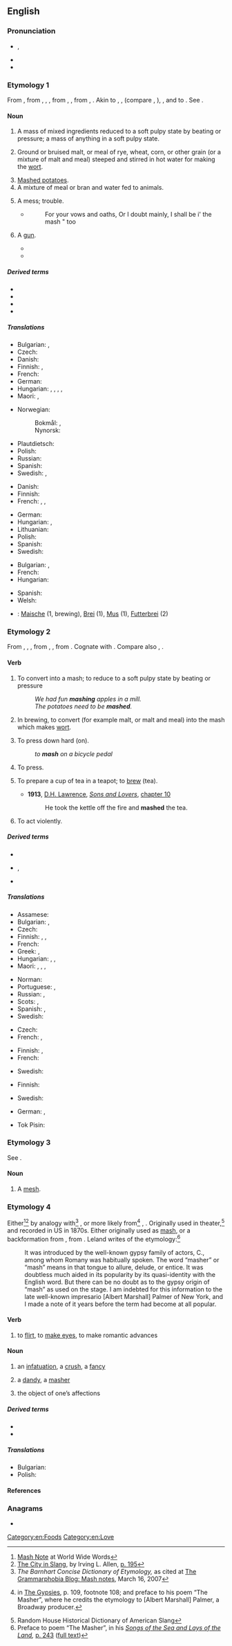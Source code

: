 {{also|Mash|MASH}}
==English==

===Pronunciation===
* {{enPR|măsh}}, {{IPA|en|/mæʃ/}}
* {{audio|en|en-us-mash.ogg|Audio (US)}}
* {{rhymes|en|æʃ}}

===Etymology 1===
{{root|en|ine-pro|*meyḱ-}}
From {{inh|en|enm|mash}}, from {{inh|en|ang|mæsc|mǣsc-}}, {{m|ang|masc|māsc-}}, {{m|ang|max|māx-}}, from {{inh|en|gem-pro|*maiskaz}}, {{m|gem-pro|*maiskō||mixture, mash}}, from {{der|en|ine-pro|*meyǵ-}}, {{m|ine-pro|*meyḱ-||to mix}}. Akin to {{cog|de|Meisch}}, {{m|de|Maische||mash}}, (compare {{m|de|meischen}}, {{m|de|maischen||to mash, wash}}), {{cog|sv|mäsk||mash}}, and to {{cog|ang|miscian||to mix}}. See {{m|en|mix}}.

====Noun====
{{en-noun|~}}

# {{lb|en|uncountable}} A mass of mixed ingredients reduced to a soft pulpy state by beating or pressure; a mass of anything in a soft pulpy state.
# {{lb|en|brewing}} Ground or bruised malt, or meal of rye, wheat, corn, or other grain (or a mixture of malt and meal) steeped and stirred in hot water for making the [[wort]].
# [[mashed potatoes|Mashed potatoes]].
# A mixture of meal or bran and water fed to animals.
# {{lb|en|obsolete}} A mess; trouble.
#* {{RQ:BFCT|The Captain}}
#*: For your vows and oaths, Or I doubt mainly, I shall be i' the mash " too
# {{lb|en|countable|MLE|slang}}{{c|en|Firearms}} A [[gun]].
#* {{quote-song|en|lyricist=Various performers of 67|title=Skeng Man|year=2016|url=https://genius.com/67-skeng-man-lyrics|passage=This '''mash''' works but I don't know about yours […] Better hope your '''mash''' don't jam, bare ping ping like a BB […] I see a boy run with his '''mash''', I see a boy run with his jooka […] Don't talk about '''mashes''', we've lost about ten I know about cookers}}
#* {{quote-song|en|lyricist=Td of TPL|title=Stop Check|url=https://genius.com/Tpl-stop-check-lyrics|date=2020-07-02|passage=Rise that heater, tap that '''mash'''<br/>They don't come outside their flats<br/>Decamp, decamp, aim this toolie at your hat<br/>They piss us off on Snap, so we rise up and load them straps}}
#: {{syn|en|Thesaurus:firearm}}

=====Derived terms=====
* {{l|en|bangers and mash}}
* {{l|en|instant mash}}
* {{l|en|mash tun}}
* {{l|en|mash vat}}

=====Translations=====
{{trans-top|a mass of mixed ingredients}}
* Bulgarian: {{t+|bg|каша|f}}, {{t|bg|пюре|n}}
* Czech: {{t+|cs|kaše|f}}
* Danish: {{t+|da|grød|c}}
* Finnish: {{t+|fi|muusi}}, {{t+|fi|sose}}
* French: {{t+|fr|purée|f}}
* German: {{t+|de|Brei|m}}
* Hungarian: {{t+|hu|kása}}, {{t+|hu|pép}}, {{t|hu|pempő}}, {{t+|hu|püré}}, {{t|hu|zúzalék}}
* Maori: {{t|mi|pāhia}}, {{t|mi|kōhari}} {{qualifier|refers to mashed food}}
{{trans-mid}}
* Norwegian: {{t+|no|mos|m}}
*: Bokmål: {{t+|nb|grøt|m}}, {{t|nb|stappe|m|f}}
*: Nynorsk: {{t|nn|stappe|f}}
* Plautdietsch: {{t|pdt|Brie|m}}
* Polish: {{t+|pl|miazga|f}}
* Russian: {{t+|ru|пюре|n|sc=Cyrl}}
* Spanish: {{t+|es|mezcla|f}}
* Swedish: {{t+|sv|mos}}, {{t+|sv|gröt}}
{{trans-bottom}}

{{trans-top|in brewing}}
* Danish: {{t|da|mæsk|c}}
* Finnish: {{t+|fi|mäski}}
* French: {{t+|fr|empâtage|m}}, {{t+|fr|brassin|m}}, {{t|fr|maische|f}}
{{trans-mid}}
* German: {{t+|de|Maische|f}}
* Hungarian: {{t+|hu|cefre}}, {{t|hu|malátalé}}
* Lithuanian: {{t|lt|misa|f}}
* Polish: {{t+|pl|zacier|m}}
* Spanish: {{t|es|malta remojada|f}}
* Swedish: {{t+|sv|mäsk}}
{{trans-bottom}}

{{trans-see|mashed potatoes}}

{{trans-top|a mixture of meal or bran and water fed to animals}}
* Bulgarian: {{t|bg|ярма}}, {{t|bg|корм|m}}
* French: {{t+|fr|mash|m}}
* Hungarian: {{t|hu|takarmánykeverék}}
{{trans-mid}}
* Spanish: {{t+|es|amasijo|m}}
* Welsh: {{t|cy|llith|m}}
{{trans-bottom}}

{{trans-top|obsolete: a mess; trouble}}
{{trans-mid}}
{{trans-bottom}}

{{checktrans-top}}
* {{ttbc|de}}: [[Maische]] {{g|f}} (1, brewing), [[Brei]] {{g|m}} (1), [[Mus]] {{g|n}} (1), [[Futterbrei]] {{g|m}} (2)
{{trans-mid}}
{{trans-bottom}}

===Etymology 2===
From {{inh|en|enm|mashen}}, {{m|enm|maschen}}, {{m|enm|meshen}}, from {{inh|en|ang|*māsċan}}, {{m|ang|*mǣsċan}}, from {{inh|en|gem-pro|*maiskijaną}}. Cognate with {{cog|de|maischen}}. Compare also {{cog|gml|meskewert}}, {{m|gml|mēschewert|t=beerwort}}.

====Verb====
{{en-verb}}

# {{lb|en|transitive}} To convert into a mash; to reduce to a soft pulpy state by beating or pressure
#: ''We had fun '''mashing''' apples in a mill.''
#: ''The potatoes need to be '''mashed'''.''
# {{lb|en|transitive}} In brewing, to convert (for example malt, or malt and meal) into the mash which makes [[wort]].
# {{lb|en|ambitransitive}} To press down hard (on).
#: ''to '''mash''' on a bicycle pedal''
# {{lb|en|transitive|southern US|informal}} To press. {{rfex|en}}
# {{lb|en|transitive|UK|mostly|Northern England}} To prepare a cup of tea in a teapot; to [[brew]] (tea).
#* '''1913''', [[w:D. H. Lawrence|D.H. Lawrence]], ''[[s:Sons_and_Lovers|Sons and Lovers]]'', [[s:Sons and Lovers/Chapter 10|chapter 10]]
#*: He took the kettle off the fire and '''mashed''' the tea.
# {{lb|en|intransitive|archaic}} To act violently. <!--Chambers 1908-->

=====Derived terms=====
* {{l|en|mashing}}
* {{l|en|mashed potato}}, {{l|en|mashed potatoes}}
* {{l|en|mashup}}

=====Translations=====
{{trans-top|convert (something) into a mash}}
* Assamese: {{t|as|পিটিকা}}
* Bulgarian: {{t+|bg|смачквам}}, {{t+|bg|скашквам}}
* Czech: {{t|cs|rmutovat|impf}}
* Finnish: {{t|fi|muusata}}, {{t+|fi|muhentaa}}, {{t+|fi|survoa}}
* French: {{t+|fr|écraser}}
* Greek: {{t+|el|πολτοποιώ}}, {{t+|el|λιώνω}}
* Hungarian: {{t+|hu|zúz}}, {{t+|hu|összezúz}}, {{t+|hu|összetör}}
* Maori: {{t|mi|whakapē}}, {{t|mi|kōhari}}, {{t|mi|penupenu}}, {{t|mi|pehu}}
{{trans-mid}}
* Norman: {{t|nrf|hadgi}}
* Portuguese: {{t+|pt|triturar}}, {{t+|pt|amassar}}
* Russian: {{t+|ru|пюрировать}}, {{t|ru|[[превращать]] в [[пюре]]}}
* Scots: {{t|sco|champ}}, {{t|sco|pran}}
* Spanish: {{t+|es|machacar}}, {{t|es|hacer puré}}
* Swedish: {{t+|sv|mosa}}
{{trans-bottom}}

{{trans-top|to steep grains in brewing}}
* Czech: {{t|cs|rmutovat|impf}}
* French: {{t+|fr|tremper}}, {{t+|fr|empâter}}
{{trans-mid}}
{{trans-bottom}}

{{trans-top|press down hard on (something)}}
* Finnish: {{t+|fi|survoa}}, {{t|fi|survaista}}
* French: {{t+|fr|écraser}}
{{trans-mid}}
* Swedish: {{t+|sv|mosa}}
{{trans-bottom}}

{{trans-top|press (something)}}
* Finnish: {{t+|fi|puristaa}}
{{trans-mid}}
* Swedish: {{t+|sv|mosa}}
{{trans-bottom}}

{{checktrans-top}}
* German: {{t+check|de|mischen}}, {{t+check|de|zerstampfen}}
{{trans-mid}}
* Tok Pisin: {{t-check|tpi|paitim}}
{{trans-bottom}}

===Etymology 3===
See {{m|en|mesh}}.

====Noun====
{{en-noun}}

# {{lb|en|obsolete}} A [[mesh]].

===Etymology 4===
Either<ref>[http://www.worldwidewords.org/qa/qa-mas1.htm Mash Note] at World Wide Words</ref><ref>[http://books.google.com/books?id=j41z0yeKbeIC&pg=PA195&dq=masher The City in Slang], by Irving L. Allen, [http://books.google.com/books?id=j41z0yeKbeIC&pg=PA195&dq=masher p. 195]</ref> by analogy with<ref>''The Barnhart Concise Dictionary of Etymology,'' as cited at [http://www.grammarphobia.com/blog/2007/03/mash-notes.html The Grammarphobia Blog: Mash notes], March 16, 2007</ref> {{m|en|mash||to press, to soften}}, or more likely from<ref>{{w|Charles Godfrey Leland}} in [http://www.gutenberg.org/etext/22939 The Gypsies], p. 109, footnote 108; and preface to his poem “The Masher”, where he credits the etymology to [Albert Marshall] Palmer, a Broadway producer.</ref> {{der|en|rom|masha||a fascinator, an enticer}}, {{m|rom|mashdva||fascination, enticement}}. Originally used in theater,<ref>Random House Historical Dictionary of American Slang</ref> and recorded in US in 1870s. Either originally used as [[mash]], or a backformation from {{m|en|masher}}, from {{m|en|masha}}. Leland writes of the etymology:<ref>Preface to poem “The Masher”, in his ''[http://books.google.com/books?id=B2GmNo96450C Songs of the Sea and Lays of the Land],'' [http://books.google.com/books?id=B2GmNo96450C&printsec=frontcover#PPA243,M1 p. 243] ([http://www.archive.org/stream/songsofthesea00lelarich/songsofthesea00lelarich_djvu.txt full text])</ref>
: It was introduced by the well-known gypsy family of actors, C., among whom Romany was habitually spoken. The word “masher” or “mash” means in that tongue to allure, delude, or entice. It was doubtless much aided in its popularity by its quasi-identity with the English word. But there can be no doubt as to the gypsy origin of “mash” as used on the stage. I am indebted for this information to the late well-known impresario [Albert Marshall] Palmer of New York, and I made a note of it years before the term had become at all popular.

====Verb====
{{en-verb}}

# to [[flirt]], to [[make eyes]], to make romantic advances

====Noun====
{{en-noun}}

# {{lb|en|obsolete}} an [[infatuation]], a [[crush]], a [[fancy]]
# {{lb|en|obsolete}} a [[dandy]], a [[masher]]
# {{lb|en|obsolete}} the object of one’s affections {{qualifier|either sex}}

=====Derived terms=====
* {{l|en|mash note}}
* {{l|en|masher}}

=====Translations=====
{{trans-top|an infatuation, a crush, a fancy}}
* Bulgarian: {{t+|bg|любим|m}}
* Polish: {{t+|pl|flirt|m}}
{{trans-mid}}
{{trans-bottom}}

====References====
<references/>

===Anagrams===
* {{anagrams|en|a=ahms|AMHS|HMAS|HSAM|Hams|MHAs|MSHA|Mahs|SAHM|Sahm|Sham|hams|sham}}

[[Category:en:Foods]]
[[Category:en:Love]]